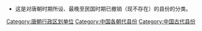 * 这是对唐朝时期所设、最晚至民国时期已撤销（现不存在）的县份的分类。

[[Category:唐朝行政区划单位|Category:唐朝行政区划单位]]
[[Category:中国各朝代县份|Category:中国各朝代县份]]
[[Category:中国古代县份|Category:中国古代县份]]